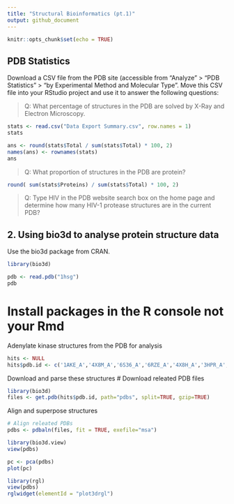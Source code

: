 ```yaml
---
title: "Structural Bioinformatics (pt.1)"
output: github_document
---
```


```r
knitr::opts_chunk$set(echo = TRUE)
```

## PDB Statistics
Download a CSV file from the PDB site (accessible from “Analyze” > “PDB Statistics” > “by Experimental Method and Molecular Type”. Move this CSV file into your RStudio project and use it to answer the following questions:

> Q: What percentage of structures in the PDB are solved by X-Ray and Electron Microscopy.

```r
stats <- read.csv("Data Export Summary.csv", row.names = 1)
stats
```


```r
ans <- round(stats$Total / sum(stats$Total) * 100, 2)
names(ans) <- rownames(stats)
ans
```


> Q: What proportion of structures in the PDB are protein?

```r
round( sum(stats$Proteins) / sum(stats$Total) * 100, 2)

```


> Q: Type HIV in the PDB website search box on the home page and determine how many HIV-1 protease structures are in the current PDB?

## 2. Using bio3d to analyse protein structure data 

Use the bio3d package from CRAN. 

```r
library(bio3d)

pdb <- read.pdb("1hsg")
pdb
```


# Install packages in the R console not your Rmd

Adenylate kinase structures from the PDB for analysis





```r
hits <- NULL
hits$pdb.id <- c('1AKE_A','4X8M_A','6S36_A','6RZE_A','4X8H_A','3HPR_A','1E4V_A','5EJE_A','1E4Y_A','3X2S_A','6HAP_A','6HAM_A','4K46_A','4NP6_A','3GMT_A','4PZL_A')
```

Download and parse these structures 
# Download releated PDB files
```r
library(bio3d)
files <- get.pdb(hits$pdb.id, path="pdbs", split=TRUE, gzip=TRUE)
```

Align and superpose structures 
```r
# Align releated PDBs
pdbs <- pdbaln(files, fit = TRUE, exefile="msa")
```

```r
library(bio3d.view)
view(pdbs)
```

```r
pc <- pca(pdbs)
plot(pc)
```

```r
library(rgl)
view(pdbs)
rglwidget(elementId = "plot3drgl")
```










